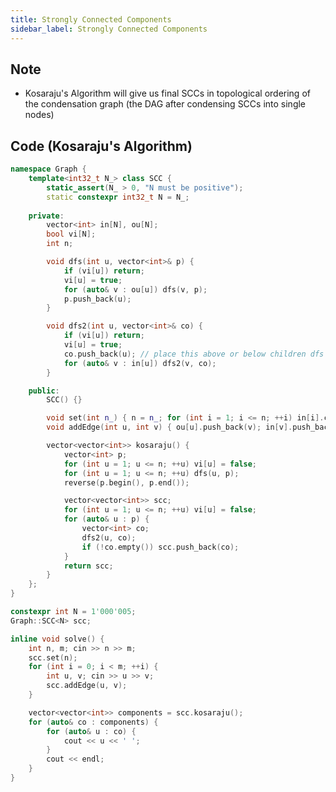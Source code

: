 ```yaml
---
title: Strongly Connected Components
sidebar_label: Strongly Connected Components
---
```


## Note

- Kosaraju's Algorithm will give us final SCCs in topological ordering of the condensation graph (the DAG after condensing SCCs into single nodes)

## Code (Kosaraju's Algorithm)

```cpp
namespace Graph {
    template<int32_t N_> class SCC {
        static_assert(N_ > 0, "N must be positive");
        static constexpr int32_t N = N_;
    
    private:
        vector<int> in[N], ou[N];
        bool vi[N];
        int n;

        void dfs(int u, vector<int>& p) {
            if (vi[u]) return;
            vi[u] = true;
            for (auto& v : ou[u]) dfs(v, p);
            p.push_back(u);
        }

        void dfs2(int u, vector<int>& co) {
            if (vi[u]) return;
            vi[u] = true;
            co.push_back(u); // place this above or below children dfs as you wish
            for (auto& v : in[u]) dfs2(v, co);
        }

    public:
        SCC() {}

        void set(int n_) { n = n_; for (int i = 1; i <= n; ++i) in[i].clear(), ou[i].clear(); }
        void addEdge(int u, int v) { ou[u].push_back(v); in[v].push_back(u); }

        vector<vector<int>> kosaraju() {
            vector<int> p;
            for (int u = 1; u <= n; ++u) vi[u] = false;
            for (int u = 1; u <= n; ++u) dfs(u, p);
            reverse(p.begin(), p.end());

            vector<vector<int>> scc;
            for (int u = 1; u <= n; ++u) vi[u] = false;
            for (auto& u : p) {
                vector<int> co;
                dfs2(u, co);
                if (!co.empty()) scc.push_back(co);
            }
            return scc;
        }
    };
}

constexpr int N = 1'000'005;
Graph::SCC<N> scc;

inline void solve() {
    int n, m; cin >> n >> m;
    scc.set(n);
    for (int i = 0; i < m; ++i) {
        int u, v; cin >> u >> v;
        scc.addEdge(u, v);
    }

    vector<vector<int>> components = scc.kosaraju();
    for (auto& co : components) {
        for (auto& u : co) {
            cout << u << ' ';
        }
        cout << endl;
    }
}
```
